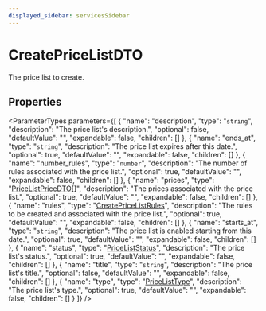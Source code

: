 ```yaml
---
displayed_sidebar: servicesSidebar
---
```



# CreatePriceListDTO

The price list to create.

## Properties

<ParameterTypes parameters={[
  {
    "name": "description",
    "type": "`string`",
    "description": "The price list's description.",
    "optional": false,
    "defaultValue": "",
    "expandable": false,
    "children": []
  },
  {
    "name": "ends_at",
    "type": "`string`",
    "description": "The price list expires after this date.",
    "optional": true,
    "defaultValue": "",
    "expandable": false,
    "children": []
  },
  {
    "name": "number_rules",
    "type": "`number`",
    "description": "The number of rules associated with the price list.",
    "optional": true,
    "defaultValue": "",
    "expandable": false,
    "children": []
  },
  {
    "name": "prices",
    "type": "[PriceListPriceDTO](PriceListPriceDTO.mdx)[]",
    "description": "The prices associated with the price list.",
    "optional": true,
    "defaultValue": "",
    "expandable": false,
    "children": []
  },
  {
    "name": "rules",
    "type": "[CreatePriceListRules](CreatePriceListRules.mdx)",
    "description": "The rules to be created and associated with the price list.",
    "optional": true,
    "defaultValue": "",
    "expandable": false,
    "children": []
  },
  {
    "name": "starts_at",
    "type": "`string`",
    "description": "The price list is enabled starting from this date.",
    "optional": true,
    "defaultValue": "",
    "expandable": false,
    "children": []
  },
  {
    "name": "status",
    "type": "[PriceListStatus](../enums/PriceListStatus-2.mdx)",
    "description": "The price list's status.",
    "optional": true,
    "defaultValue": "",
    "expandable": false,
    "children": []
  },
  {
    "name": "title",
    "type": "`string`",
    "description": "The price list's title.",
    "optional": false,
    "defaultValue": "",
    "expandable": false,
    "children": []
  },
  {
    "name": "type",
    "type": "[PriceListType](../enums/PriceListType-2.mdx)",
    "description": "The price list's type.",
    "optional": true,
    "defaultValue": "",
    "expandable": false,
    "children": []
  }
]} />
